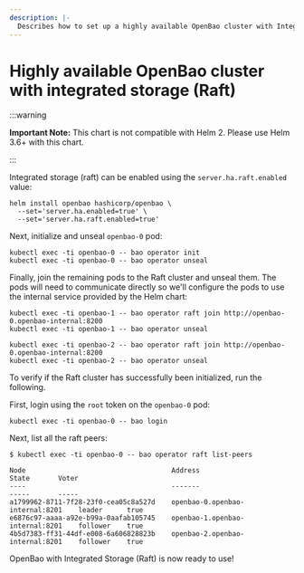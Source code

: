 ```yaml
---
description: |-
  Describes how to set up a highly available OpenBao cluster with Integrated Storage (Raft)
---
```


# Highly available OpenBao cluster with integrated storage (Raft)

:::warning

**Important Note:** This chart is not compatible with Helm 2. Please use Helm 3.6+ with this chart.

:::

Integrated storage (raft) can be enabled using the `server.ha.raft.enabled` value:

```shell
helm install openbao hashicorp/openbao \
  --set='server.ha.enabled=true' \
  --set='server.ha.raft.enabled=true'
```

Next, initialize and unseal `openbao-0` pod:

```shell
kubectl exec -ti openbao-0 -- bao operator init
kubectl exec -ti openbao-0 -- bao operator unseal
```

Finally, join the remaining pods to the Raft cluster and unseal them. The pods
will need to communicate directly so we'll configure the pods to use the internal
service provided by the Helm chart:

```shell
kubectl exec -ti openbao-1 -- bao operator raft join http://openbao-0.openbao-internal:8200
kubectl exec -ti openbao-1 -- bao operator unseal

kubectl exec -ti openbao-2 -- bao operator raft join http://openbao-0.openbao-internal:8200
kubectl exec -ti openbao-2 -- bao operator unseal
```

To verify if the Raft cluster has successfully been initialized, run the following.

First, login using the `root` token on the `openbao-0` pod:

```shell
kubectl exec -ti openbao-0 -- bao login
```

Next, list all the raft peers:

```shell
$ kubectl exec -ti openbao-0 -- bao operator raft list-peers

Node                                    Address                        State       Voter
----                                    -------                        -----       -----
a1799962-8711-7f28-23f0-cea05c8a527d    openbao-0.openbao-internal:8201    leader      true
e6876c97-aaaa-a92e-b99a-0aafab105745    openbao-1.openbao-internal:8201    follower    true
4b5d7383-ff31-44df-e008-6a606828823b    openbao-2.openbao-internal:8201    follower    true
```

OpenBao with Integrated Storage (Raft) is now ready to use!
